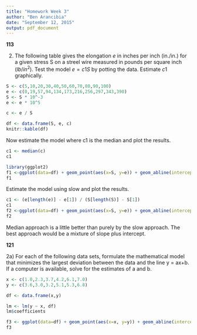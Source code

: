 ```yaml
---
title: "Homework Week 3"
author: "Ben Arancibia"
date: "September 12, 2015"
output: pdf_document
---
```


__113__

2) The following table gives the elongation $e$ in inches per inch (in./in.) for a given stress S on a streel wire measured in pounds per square inch ($lb/in^2$). Test the model $e=c1S$ by potting the data. Estimate $c1$ graphically.

```r
S <- c(5,10,20,30,40,50,60,70,80,90,100)
e <- c(0,19,57,94,134,173,216,256,297,343,390)
S <- S * 10^-3
e <- e * 10^5

c <- e / S

df <- data.frame(S, e, c)
knitr::kable(df)
```

Now estimate the model where c1 is the median and plot the results.
```r
c1 <- median(c)
c1

library(ggplot2)
f1 <-ggplot(data=df) + geom_point(aes(x=S, y=e)) + geom_abline(intercept=0, slope=c1) 
f1
```

Estimate the model using slow and plot the results.
```r
c1 <- (e[length(e)] - e[1]) / (S[length(S)] - S[1])
c1
f2 <-ggplot(data=df) + geom_point(aes(x=S, y=e)) + geom_abline(intercept=0, slope=c1) 
f2
```

Median approach is a little better than purely by the slow approach. The best approach would be a mixture of slope plus intercept.

__121__

2a) For each of the following data sets, formulate the mathematical model that minimizes the largest deviation between the data and the line y = ax+b. If a computer is available, solve for the estimates of a and b.

```r
x <- c(1.0,2.3,3.7,4.2,6.1,7.0)
y <- c(3.6,3.0,3.2,5.1,5.3,6.8)

df <- data.frame(x,y)

lm <- lm(y ~ x, df)
lm$coefficients

f3 <- ggplot(data=df) + geom_point(aes(x=x, y=y)) + geom_abline(intercept= 2.214853, slope=0.5642337)
f3
```
